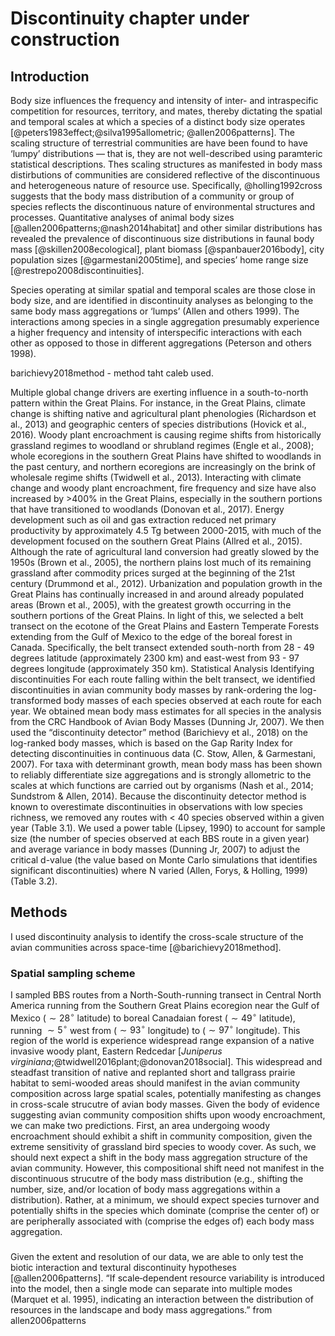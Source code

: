 # Discontinuity chapter under construction {#discontinuity}

## Introduction
Body size influences the frequency and intensity of inter- and intraspecific competition for resources, territory, and mates, thereby dictating the spatial and temporal scales at which a species of a distinct body size operates [@peters1983effect;@silva1995allometric; @allen2006patterns]. The scaling structure of terrestrial communities are have been found to have 'lumpy' distributions --- that is, they are not well-described using paramteric statistical descriptions. Thes scaling structures as manifested in body mass distirbutions of communities are considered reflective of the  discontinuous and heterogeneous nature of resource use. Specifically, @holling1992cross suggests that the body mass distribution of a community or group of species reflects the discontinuous nature of environmental structures and processes. Quantitative analyses of animal body sizes [@allen2006patterns;@nash2014habitat] and other similar distributions has revealed the prevalence of discontinuous size distributions in faunal body mass [@skillen2008ecological], plant biomass [@spanbauer2016body], city population sizes [@garmestani2005time], and species’ home range size [@restrepo2008discontinuities].

Species operating at similar spatial and temporal scales are those close in body size, and are identified in discontinuity analyses as belonging to the same body mass aggregations or ‘lumps’ (Allen and others 1999). The interactions among species in a single aggregation presumably experience a higher frequency and intensity of interspecific interactions with each other as opposed to those in different aggregations (Peterson and others 1998). 

<!-- In this chapter, I use a Bayesian implementation of classification and regression tree analysis [BCART; @chipman1998bayesian] to statistically identify the discontinuous structure of body mass distributions in avian communities of North America.  -->
<!-- space time. I then identify patterns in the  -->
barichievy2018method - method taht caleb used.

Multiple global change drivers are exerting influence in a south-to-north pattern within the Great Plains. For instance, in the Great Plains, climate change is shifting native and agricultural plant phenologies (Richardson et al., 2013) and geographic centers of species distributions (Hovick et al., 2016). Woody plant encroachment is causing regime shifts from historically grassland regimes to woodland or shrubland regimes (Engle et al., 2008); whole ecoregions in the southern Great Plains have shifted to woodlands in the past century, and northern ecoregions are increasingly on the brink of wholesale regime shifts (Twidwell et al., 2013). Interacting with climate change and woody plant encroachment, fire frequency and size have also increased by >400% in the Great Plains, especially in the southern portions that have transitioned to woodlands (Donovan et al., 2017). Energy development such as oil and gas extraction reduced net primary productivity by approximately 4.5 Tg between 2000-2015, with much of the development focused on the southern Great Plains (Allred et al., 2015). Although the rate of agricultural land conversion had greatly slowed by the 1950s (Brown et al., 2005), the northern plains lost much of its remaining grassland after commodity prices surged at the beginning of the 21st century (Drummond et al., 2012). Urbanization and population growth in the Great Plains has continually increased in and around already populated areas (Brown et al., 2005), with the greatest growth occurring in the southern portions of the Great Plains.
In light of this, we selected a belt transect on the ecotone of the Great Plains and Eastern Temperate Forests extending from the Gulf of Mexico to the edge of the boreal forest in Canada. Specifically, the belt transect extended south-north from 28 - 49 degrees latitude (approximately 2300 km) and east-west from 93 - 97 degrees longitude (approximately 350 km).
Statistical Analysis
Identifying discontinuities
For each route falling within the belt transect, we identified discontinuities in avian community body masses by rank-ordering the log-transformed body masses of each species observed at each route for each year. We obtained mean body mass estimates for all species in the analysis from the CRC Handbook of Avian Body Masses (Dunning Jr, 2007). We then used the “discontinuity detector” method (Barichievy et al., 2018) on the log-ranked body masses, which is based on the Gap Rarity Index for detecting discontinuities in continuous data (C. Stow, Allen, & Garmestani, 2007). For taxa with determinant growth, mean body mass has been shown to reliably differentiate size aggregations and is strongly allometric to the scales at which functions are carried out by organisms (Nash et al., 2014; Sundstrom & Allen, 2014). Because the discontinuity detector method is known to overestimate discontinuities in observations with low species richness, we removed any routes with < 40 species observed within a given year (Table 3.1). We used a power table (Lipsey, 1990) to account for sample size (the number of species observed at each BBS route in a given year) and average variance in body masses (Dunning Jr, 2007) to adjust the critical d-value (the value based on Monte Carlo simulations that identifies significant discontinuities) where N varied (Allen, Forys, & Holling, 1999) (Table 3.2).

## Methods
I used discontinuity analysis to identify the cross-scale structure of the avian communities across space-time [@barichievy2018method]. 

### Spatial sampling scheme
I sampled BBS routes from a North-South-running transect in Central North America running from the Southern Great Plains ecoregion near the Gulf of Mexico ($\sim 28^\circ$ latitude) to boreal Canadaian forest ($\sim 49^\circ$ latitude), running $\sim 5^\circ$ west from ($\sim 93^\circ$ longitude) to ($\sim 97^\circ$ longitude). This region of the world is experience widespread range expansion of a native invasive woody plant, Eastern Redcedar [*Juniperus virginiana*;@twidwell2016plant;@donovan2018social]. This widespread and steadfast transition of native and replanted short and tallgrass prairie habitat to semi-wooded areas should manifest in the avian community composition across large spatial scales, potentially manifesting as changes in cross-scale strucutre of avian body masses. Given the body of evidence suggesting avian community composition shifts upon woody encroachment, we can make two predictions. First, an area undergoing woody encroachment should exhibit a shift in community composition, given the extreme sensitivity of grassland bird species to woody cover. As such, we should next expect a shift in the body mass aggregation structure of the avian community. However, this compositional shift need not manifest in the discontinuous strucutre of the body mass distribution (e.g., shifting the number, size, and/or location of body mass aggregations within a distribution). Rather, at a minimum, we should expect species turnover and potentially shifts in the species which dominate (comprise the center of) or are peripherally associated with (comprise the edges of) each body mass aggregation. 

###

Given the extent and resolution of our data, we are able to only test the biotic interaction and textural discontinuity hypotheses [@allen2006patterns]. 
"If scale‐dependent resource variability is introduced into the model, then a single mode can separate into multiple modes (Marquet et al. 1995), indicating an interaction between the distribution of resources in the landscape and body mass aggregations." from allen2006patterns



